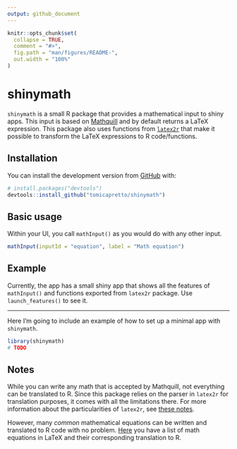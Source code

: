 ```yaml
---
output: github_document
---
```


```r
knitr::opts_chunk$set(
  collapse = TRUE,
  comment = "#>",
  fig.path = "man/figures/README-",
  out.width = "100%"
)
```

# shinymath

`shinymath` is a small R package that provides a mathematical input to shiny apps.
This input is based on [Mathquill](http://mathquill.com/) and by default returns
a LaTeX expression. This package also uses functions from [`latex2r`](https://github.com/tomicapretto/latex2r)
that make it possible to transform the LaTeX expressions to R code/functions.

## Installation

You can install the development version from [GitHub](https://github.com/) with:

``` r
# install.packages("devtools")
devtools::install_github("tomicapretto/shinymath")
```

## Basic usage

Within your UI, you call `mathInput()` as you would do with any other input.

```r
mathInput(inputId = "equation", label = "Math equation")
```

## Example

Currently, the app has a small shiny app that shows all the features of `mathInput()`
and functions exported from `latex2r` package. Use `launch_features()` to see it.

<hr style="height:1px"> </hr>

Here I'm going to include an example of how to set up a minimal app with 
`shinymath`.

```r
library(shinymath)
# TODO
```

## Notes

While you can write any math that is accepted by Mathquill, not everything can be 
translated to R. Since this package relies on the parser in `latex2r` for 
translation purposes, it comes with all the limitations there. 
For more information about the particularities of `latex2r`, see 
[these notes](https://github.com/tomicapretto/latex2r/blob/master/README.md#supported-latex).

However, many _common_ mathematical equations can be written and translated to R
code with no problem. [Here](https://github.com/tomicapretto/latex2r#examples-1) 
you have  a list of math equations in LaTeX and their corresponding translation to R.   
